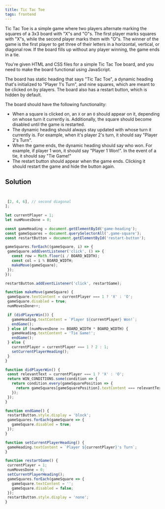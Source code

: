 ```yaml
---
title: Tic Tac Toe 
tags: frontend 
---
```


Tic Tac Toe is a simple game where two players alternate marking the squares of a 3x3 board with "X"s and "O"s. The first player marks squares with "X"s, while the second player marks them with "O"s. The winner of the game is the first player to get three of their letters in a horizontal, vertical, or diagonal row. If the board fills up without any player winning, the game ends in a tie.

You're given HTML and CSS files for a simple Tic Tac Toe board, and you need to make the board functional using JavaScript.

The board has static heading that says "Tic Tac Toe", a dynamic heading that's initialized to "Player 1's Turn", and nine squares, which are meant to be clicked on by players. The board also has a restart button, which is hidden by default.

The board should have the following functionality:

- When a square is clicked on, an `X` or an `O` should appear on it, depending on whose turn it currently is. Additionally, the square should become disabled until the game is restarted.
- The dynamic heading should always stay updated with whose turn it currently is. For example, when it's player 2's turn, it should say "Player 2's Turn".
- When the game ends, the dynamic heading should say who won. For example, if player 1 won, it should say "Player 1 Won!". In the event of a tie, it should say "Tie Game!"
- The restart button should appear when the game ends. Clicking it should restart the game and hide the button again.
 
 
 ## Solution

 ```javascript


  [2, 4, 6], // second diagonal
];

let currentPlayer = 1;
let numMovesDone = 0;

const gameHeading = document.getElementById('game-heading');
const gameSquares = document.querySelectorAll('.game-square');
const restartButton = document.getElementById('restart-button');

gameSquares.forEach((gameSquare, i) => {
  gameSquare.addEventListener('click', () => {
    const row = Math.floor(i / BOARD_WIDTH);
    const col = i % BOARD_WIDTH;
    makeMove(gameSquare);
  });
});

restartButton.addEventListener('click', restartGame);

function makeMove(gameSquare) {
  gameSquare.textContent = currentPlayer === 1 ? 'X' : 'O';
  gameSquare.disabled = true;
  numMovesDone++;

  if (didPlayerWin()) {
    gameHeading.textContent = `Player ${currentPlayer} Won!`;
    endGame();
  } else if (numMovesDone >= BOARD_WIDTH * BOARD_WIDTH) {
    gameHeading.textContent = 'Tie Game!';
    endGame();
  } else {
    currentPlayer = currentPlayer === 1 ? 2 : 1;
    setCurrentPlayerHeading();
  }
}

function didPlayerWin() {
  const relevantText = currentPlayer === 1 ? 'X' : 'O';
  return WIN_CONDITIONS.some(condition => {
    return condition.every(gameSquarePosition => {
      return gameSquares[gameSquarePosition].textContent === relevantText;
    });
  });
}

function endGame() {
  restartButton.style.display = 'block';
  gameSquares.forEach(gameSquare => {
    gameSquare.disabled = true;
  });
}

function setCurrentPlayerHeading() {
  gameHeading.textContent = `Player ${currentPlayer}'s Turn`;
}

function restartGame() {
  currentPlayer = 1;
  numMovesDone = 0;
  setCurrentPlayerHeading();
  gameSquares.forEach(gameSquare => {
    gameSquare.textContent = '';
    gameSquare.disabled = false;
  });
  restartButton.style.display = 'none';
}
```